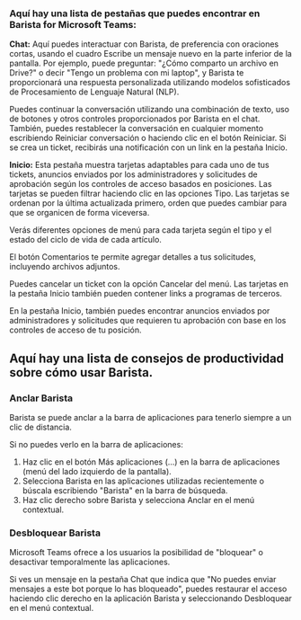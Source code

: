 ### Aquí hay una lista de pestañas que puedes encontrar en Barista for Microsoft Teams:

**Chat:** Aquí puedes interactuar con Barista, de preferencia con oraciones cortas,
usando el cuadro Escribe un mensaje nuevo en la parte inferior de la pantalla. Por ejemplo,
puede preguntar: "¿Cómo comparto un archivo en Drive?" o decir "Tengo un problema con mi laptop",
y Barista te proporcionará una respuesta personalizada utilizando modelos sofisticados de
Procesamiento de Lenguaje Natural (NLP).

Puedes continuar la conversación utilizando una combinación de texto, uso de botones y otros
controles proporcionados por Barista en el chat. También, puedes restablecer la conversación en
cualquier momento escribiendo Reiniciar conversación o haciendo clic en el botón Reiniciar.
Si se crea un ticket, recibirás una notificación con un link en la pestaña Inicio.

**Inicio:** Esta pestaña muestra tarjetas adaptables para cada uno de tus tickets, anuncios enviados
por los administradores y solicitudes de aprobación según los controles de acceso basados en posiciones.
Las tarjetas se pueden filtrar haciendo clic en las opciones Tipo. Las tarjetas se ordenan por la
última actualizada primero, orden que puedes cambiar para que se organicen de forma viceversa.

Verás diferentes opciones de menú para cada tarjeta según el tipo y el estado del ciclo de vida de
cada artículo.

El botón Comentarios te permite agregar detalles a tus solicitudes, incluyendo archivos adjuntos.

Puedes cancelar un ticket con la opción Cancelar del menú. Las tarjetas en la pestaña Inicio también
pueden contener links a programas de terceros.

En la pestaña Inicio, también puedes encontrar anuncios enviados por administradores y solicitudes
que requieren tu aprobación con base en los controles de acceso de tu  posición.

## Aquí hay una lista de consejos de productividad sobre cómo usar Barista.


### Anclar Barista

Barista se puede anclar a la barra de aplicaciones para tenerlo siempre a un clic de distancia.

Si no puedes verlo en la barra de aplicaciones:

1. Haz clic en el botón Más aplicaciones (...) en la barra de aplicaciones (menú del lado izquierdo de la pantalla).
2. Selecciona Barista en las aplicaciones utilizadas recientemente o búscala escribiendo "Barista" en la barra de búsqueda.
3. Haz clic derecho sobre Barista y selecciona Anclar en el menú contextual.

### Desbloquear Barista

Microsoft Teams ofrece a los usuarios la posibilidad de "bloquear" o desactivar temporalmente
las aplicaciones.

Si ves un mensaje en la pestaña Chat que indica que "No puedes enviar mensajes a este bot porque
lo has bloqueado", puedes restaurar el acceso haciendo clic derecho en la aplicación Barista y
seleccionando Desbloquear en el menú contextual.
